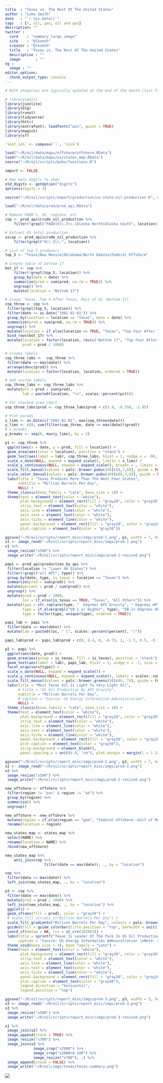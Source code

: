 ```yaml
---
title  : "Texas vs. The Rest Of The United States"
author : "Luke Smith"
date   : "`r Sys.Date()`"
tags   : [r, oil, gas, oil and gas]
description: ""
twitter :
  card    : "summary_large_image"
  site    : "@lksmth"
  creator : "@lksmth"
  title   : "Texas vs. The Rest Of The United States"
  description : ""
  image       : ""
og :
  image : ""
editor_options: 
  chunk_output_type: console
---
```


```r
# Both ategories are typically updated at the end of the month (last Friday).
```

```r
# library(pals)
library(jsonlite)
library(blg)
library(rvest)
library(tidyverse)
library(httr)
library(extrafont); loadfonts("win", quiet = TRUE)
library(magick)
library(sf)

`%not_in%` <- compose(`!`, `%in%`)

load("~/R/oil/data/maps/offshore/offshore.RData")
load("~/R/oil/data/maps/us/states_map.RData")
source("~/R/oil/scripts/pubs/functions.R")

import <- FALSE
```

```r
# How many digits to show
old_digits <- getOption("digits")
options(digits = 3)
```

```r
source("~/R/oil/scripts/import/production/us-state-oil-production.R", echo = FALSE)
```

```r
load("~/R/oil/data/prod/prod_api.RData")
```


```r
# Remove PADD's, US, regions, etc
cop <- prod_api$crude_oil_production %>%
    filter(!grepl("PADD|U\\.S\\.|Alaska North|Alaska South", location))

# Extract US total production
uscop <- prod_api$crude_oil_production %>%
    filter(grepl("U\\.S\\.", location))
```


```r
# List of top 5 producers
top_5 <- "Texas|New Mexico|Oklahoma|North Dakota|Federal Offshore"

# Create table of bottom 17
bot_17 <- cop %>%
    filter(!grepl(top_5, location)) %>%
    group_by(date = date) %>%
    summarize(prod = sum(prod, na.rm = TRUE)) %>%
    ungroup() %>%
    mutate(location = "Bottom 17")

# Group: Texas, Top 4 After Texas, Rest of US (Bottom 17)
cop_three <- cop %>%
 filter(grepl(top_5, location)) %>%
 filter(date >= as.Date("1981-01-01")) %>%
 group_by(location = location == "Texas", date = date) %>%
 summarize(prod = sum(prod, na.rm = TRUE)) %>%
 ungroup() %>%
 mutate(location = if_else(location == TRUE, "Texas", "Top Four After Texas")) %>%
 bind_rows(bot_17) %>%
 mutate(location = factor(location, rev(c("Bottom 17", "Top Four After Texas", "Texas")), ordered = TRUE),
        prod = prod / 1000)

# Create labels
cop_three_labs <-  cop_three %>%
 filter(date == max(date)) %>%
 arrange(desc(prod)) %>%
 mutate(location = factor(location, location, ordered = TRUE))

# Add custom labels
cop_three_labs <- cop_three_labs %>%
 mutate(pct = prod / sum(prod),
        lab = paste0(location, "\n", scales::percent(pct)))

# For stacked area chart
cop_three_labs$prod <- cop_three_labs$prod + c(3.4, -0.550, -1.05)

# Plot params
x_lims <- as.Date(c("1981-01-01", max(cop_three$date)))
y_lims <- c(0, sum(filter(cop_three, date == max(date))$prod))
# x_breaks 
y_breaks <- seq(0, max(y_lims), by = 2)

p1 <- cop_three %>%
 ggplot(aes(x = date, y = prod, fill = location)) +
 geom_area(aes(color = location), position = "stack") +
 geom_text(aes(label = lab), cop_three_labs, hjust = 1, nudge_x = -90, color = "white", size = 5) +
 scale_x_date(NULL, expand = expand_scale(), limits = x_lims) +
 scale_y_continuous(NULL, expand = expand_scale(), breaks = , limits = y_lims) +
 scale_fill_manual(values = pals::brewer.pubu(10)[c(8,7,6)], guide = FALSE) +
 scale_color_manual(values = pals::brewer.pubu(10)[c(8,7,6)], guide = FALSE) +
 labs(title = "Texas Produces More Than The Next Four States",
      subtitle = "Million Barrels Per Day",
      NULL) +
 theme_classic(base_family = "Lato", base_size = 18) +
 theme(text = element_text(color = "white"),
       plot.background = element_rect(fill = "gray20", color = "gray20"),
       strip.text = element_text(color = "white"),
       axis.line = element_line(color = "white"),
       axis.text = element_text(color = "white"), 
       axis.ticks = element_line(color = "white"),
       panel.background = element_rect(fill = "gray20", color = "gray20"),
       plot.caption = element_text(color = "gray50"))

ggsave("~/R/oil/scripts/report_misc/imgs/prod-1.png", p1, width = 7, height = 5, dpi = 600)
x1 <- image_read("~/R/oil/scripts/report_misc/imgs/prod-1.png")
x1 %>%
 image_resize("x500") %>%
 image_write("~/R/oil/scripts/report_misc/imgs/prod-1-resized.png")
```

```r
papi <- prod_api$production_by_api %>%
 filter(location != "Lower 48 States") %>%
 filter(!grepl("all API", type)) %>%
 group_by(date, type, is_texas = location == "Texas") %>%
 summarize(prod = sum(prod)) %>%
 mutate(percent = prod / sum(prod)) %>%
 ungroup() %>%
 mutate(prod = prod / 1000,
        loc = if_else(is_texas == TRUE, "Texas", "All Others")) %>%
 mutate(type = str_replace(type, "  Degrees API Gravity", " Degrees API Gravity"),
        type = if_else(grepl("50.1 or Higher", type), "50.1+ Degrees API Gravity", type),
        type = factor(type, unique(type), ordered = TRUE))

papi_lab <- papi %>% 
 filter(date == max(date)) %>%
 mutate(lab = paste0(loc, " (", scales::percent(percent), ")"))

papi_lab$prod <- papi_lab$prod + c(0, 0.4, 0, -0.75, 1, -1.5, 0.5, -0.1)

p2 <- papi %>%
 ggplot(aes(date, prod)) +
 geom_area(aes(group = is_texas, fill = is_texas), position = "stack") +
 geom_text(aes(label = lab), papi_lab, hjust = 1, nudge_x = -7, size = 5, color = "white") +
 facet_wrap(vars(type)) +
 scale_x_date(NULL, expand = expand_scale()) +
 scale_y_continuous(NULL, expand = expand_scale(), labels = scales::comma) +
 scale_fill_manual(values = pals::brewer.greens(9)[c(6, 7)], guide = FALSE) +
 labs(title = "Most Texas Oil Is Light To Very Light Oil",
      # title = "US Oil Production By API Gravity",
      subtitle = "Million Barrels Per Day",
      # caption = "Source: US Energy Information Administration",
      NULL) +
 theme_classic(base_family = "Lato", base_size = 18) +
 theme(text = element_text(color = "white"),
       plot.background = element_rect(fill = "gray20", color = "gray20"),
       strip.text = element_text(color = "white"),
       axis.line = element_line(color = "white"),
       axis.text = element_text(color = "white"),
       axis.ticks = element_line(color = "white"),
       panel.background = element_rect(fill = "gray20", color = "gray20"),
       plot.caption = element_text(color = "gray50"),
       strip.background = element_blank(), 
       panel.spacing.x = unit(0.8, "cm"), plot.margin = margin(l = 1.15, r = 0.60, unit = "lines")) 

ggsave("~/R/oil/scripts/report_misc/imgs/prod-2.png", p2, width = 7, height = 5, dpi = 600)
x2 <- image_read("~/R/oil/scripts/report_misc/imgs/prod-2.png")
x2 %>%
 image_resize("x500") %>%
 image_write("~/R/oil/scripts/report_misc/imgs/prod-2-resized.png")
```


```r
new_offshore <- offshore %>%
 filter(region != "pac" & region != "ak") %>%
 group_by(region) %>%
 summarize() %>%
 ungroup() 

new_offshore <- new_offshore %>%
 mutate(region = if_else(region == "gom", "Federal Offshore--Gulf of Mexico", "Alaska")) %>%
 rename(location = region)

new_states_map <- states_map %>%
 select(NAME) %>%
 rename(location = NAME) %>%
 rbind(new_offshore)

new_states_map %>%
    anti_join(cop %>%
                  filter(date == max(date)), ., by = "location")

cop %>%
 filter(date == max(date)) %>%
 left_join(new_states_map, ., by = "location")

p3 <- cop %>%
 filter(date == max(date)) %>%
 mutate(prod = prod / 1000) %>%
 left_join(new_states_map, ., by = "location") %>%
 ggplot() +
 geom_sf(aes(fill = prod), color = "gray20") +
 # scale_fill_viridis_c("Million Barrels Per Day") +
 scale_fill_gradientn("Million Barrels Per Day", colours = pals::brewer.reds(5), na.value = "gray50") +
 guides(fill = guide_colorbar(title.position = "top", barwidth = unit(12.65, "cm"), barheight = unit(0.2, "cm"))) +
 coord_sf(datum = NA, crs = st_crs(102003)) +
 labs(title = sprintf("Texas Is Leader Of The Pack In US Oil Production (%s)", trunc_date2(max(cop$date))),
      caption = "Source: US Energy Information Administration \nNote: State offshore production included with respective states.") +
 theme_void(base_size = 10, base_family = "Lato") +
 theme(text = element_text(color = "white"),
       plot.background = element_rect(fill = "gray20", color = "gray20"),
       strip.text = element_text(color = "white"),
       axis.line = element_line(color = "white"),
       axis.text = element_text(color = "white"),
       axis.ticks = element_line(color = "white"),
       panel.background = element_rect(fill = "gray20", color = "gray20"),
       plot.caption = element_text(color = "gray50"),
       legend.direction = "horizontal",
       legend.position = "top")

ggsave("~/R/oil/scripts/report_misc/imgs/prod-3.png", p3, width = 5, height = 5, dpi = 600)
x3 <- image_read("~/R/oil/scripts/report_misc/imgs/prod-3.png")
x3 %>%
 image_resize("x500") %>%
 image_write("~/R/oil/scripts/report_misc/imgs/prod-3-resized.png")
```


```r
x1 %>%
 image_join(x2) %>%
 image_append(stack = TRUE) %>%
 image_resize("x700") %>%
 image_join(x3 %>%
             image_crop("x2900") %>%
             image_crop("x2800+0-100") %>%
             image_resize("x700"), .) %>%
 image_append(stack = FALSE) %>%
 image_write("~/R/oil/imgs/texas/texas-summary.png")
```

![](../../imgs/texas/texas-summary.png)
